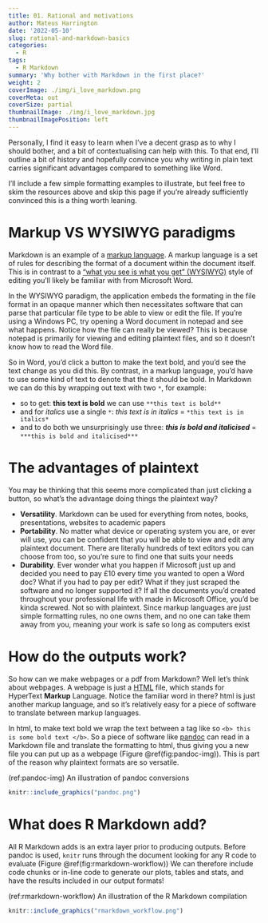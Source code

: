 ```yaml
---
title: 01. Rational and motivations
author: Mateus Harrington
date: '2022-05-10'
slug: rational-and-markdown-basics
categories:
  - R
tags:
  - R Markdown
summary: 'Why bother with Markdown in the first place?'
weight: 2
coverImage: ./img/i_love_markdown.png
coverMeta: out
coverSize: partial
thumbnailImage: ./img/i_love_markdown.jpg
thumbnailImagePosition: left
---
```


Personally, I find it easy to learn when I've a decent grasp as to why I should bother, and a bit of contextualising can help with this.
To that end, I'll outline a bit of history and hopefully convince you why writing in plain text carries significant advantages compared to something like Word.

I'll include a few simple formatting examples to illustrate, but feel free to skim the resources above and skip this page if you're already sufficiently convinced this is a thing worth leaning.

# Markup VS WYSIWYG paradigms

Markdown is an example of a [markup language](https://en.wikipedia.org/wiki/Markup_language).
A markup language is a set of rules for describing the format of a document within the document itself.
This is in contrast to a ["what you see is what you get" (WYSIWYG)](https://en.wikipedia.org/wiki/WYSIWYG) style of editing you'll likely be familiar with from Microsoft Word.

In the WYSIWYG paradigm, the application embeds the formating in the file format in an opaque manner which then necessitates software that can parse that particular file type to be able to view or edit the file.
If you're using a Windows PC, try opening a Word document in notepad and see what happens.
Notice how the file can really be viewed?
This is because notepad is primarily for viewing and editing plaintext files, and so it doesn't know how to read the Word file.

So in Word, you'd click a button to make the text bold, and you'd see the text change as you did this.
By contrast, in a markup language, you'd have to use some kind of text to denote that the it should be bold.
In Markdown we can do this by wrapping out text with two `*`, for example:

- so to get: **this text is bold** we can use `**this text is bold**`
- and for *italics* use a single `*`: *this text is in italics* = `*this text is in italics*`
- and to do both we unsurprisingly use three: ***this is bold and italicised*** = `***this is bold and italicised***`

# The advantages of plaintext

You may be thinking that this seems more complicated than just clicking a button, so what's the advantage doing things the plaintext way?

- **Versatility**. Markdown can be used for everything from notes, books, presentations, websites to academic papers
- **Portability**. No matter what device or operating system you are, or ever will use, you can be confident that you will be able to view and edit any plaintext document. There are literally hundreds of text editors you can choose from too, so you're sure to find one that suits your needs
- **Durability**. Ever wonder what you happen if Microsoft just up and decided you need to pay £10 every time you wanted to open a Word doc? What if you had to pay per edit? What if they just scraped the software and no longer supported it? If all the documents you'd created throughout your professional life with made in Microsoft Office, you'd be kinda screwed. Not so with plaintext. Since markup languages are just simple formatting rules, no one owns them, and no one can take them away from you, meaning your work is safe so long as computers exist 

# How do the outputs work?

So how can we make webpages or a pdf from Markdown?
Well let's think about webpages.
A webpage is just a [HTML](https://en.wikipedia.org/wiki/HTML) file, which stands for HyperText **Markup** Language.
Notice the familiar word in there?
html is just another markup language, and so it's relatively easy for a piece of software to translate between markup languages.

In html, to make text bold we wrap the text between a tag like so `<b> this is some bold text </b>`.
So a piece of software like [pandoc](https://pandoc.org/) can read in a Markdown file and translate the formatting to html, thus giving you a new file you can put up as a webpage (Figure \@ref(fig:pandoc-img)).
This is part of the reason why plaintext formats are so versatile.

(ref:pandoc-img) An illustration of pandoc conversions

```r
knitr::include_graphics("pandoc.png")
```

# What does R Markdown add?

All R Markdown adds is an extra layer prior to producing outputs.
Before pandoc is used, `knitr` runs through the document looking for any R code to evaluate (Figure \@ref(fig:rmarkdown-workflow))
We can therefore include code chunks or in-line code to generate our plots, tables and stats, and have the results included in our output formats!

(ref:rmarkdown-workflow) An illustration of the R Markdown compilation

```r
knitr::include_graphics("rmarkdown_workflow.png")
```

